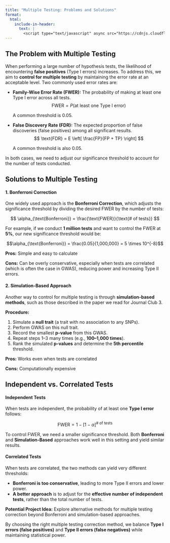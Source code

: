 ```yaml
---
title: "Multiple Testing: Problems and Solutions"
format:
  html:
    include-in-header: 
      text: |
        <script type="text/javascript" async src="https://cdnjs.cloudflare.com/ajax/libs/mathjax/2.7.7/MathJax.js?config=TeX-MML-AM_CHTML"></script>
---
```


## The Problem with Multiple Testing

When performing a large number of hypothesis tests, the likelihood of encountering **false positives** (Type I errors) increases. To address this, we aim to **control for multiple testing** by maintaining the error rate at an acceptable level. Two commonly used error rates are:

-   **Family-Wise Error Rate (FWER):** The probability of making at least one Type I error across all tests.\
    $$
    \text{FWER} = P(\text{at least one Type I error})
    $$

    A common threshold is 0.05.

-   **False Discovery Rate (FDR):** The expected proportion of false discoveries (false positives) among all significant results.\
    $$
    \text{FDR} = E \left[ \frac{FP}{FP + TP} \right]
    $$

    A common threshold is also 0.05.

In both cases, we need to adjust our significance threshold to account for the number of tests conducted.

## Solutions to Multiple Testing

#### **1. Bonferroni Correction**

One widely used approach is the **Bonferroni Correction**, which adjusts the significance threshold by dividing the desired FWER by the number of tests:

$$
\alpha_{\text{Bonferroni}} = \frac{\text{FWER}}{\text{# of tests}}
$$

For example, if we conduct **1 million tests** and want to control the FWER at **5%**, our new significance threshold would be:

$$\alpha_{\text{Bonferroni}} = \frac{0.05}{1,000,000} = 5 \times 10^{-8}$$

**Pros:** Simple and easy to calculate

**Cons:** Can be overly conservative, especially when tests are correlated (which is often the case in GWAS), reducing power and increasing Type II errors.

#### **2. Simulation-Based Approach**

Another way to control for multiple testing is through **simulation-based methods**, such as those described in the paper we read for Journal Club 3.

**Procedure:**

1.  Simulate a **null trait** (a trait with no association to any SNPs).
2.  Perform GWAS on this null trait.
3.  Record the smallest **p-value** from this GWAS.
4.  Repeat steps 1–3 many times (e.g., **100–1,000 times**).
5.  Rank the simulated **p-values** and determine the **5th percentile** threshold.

**Pros:** Works even when tests are correlated

**Cons:** Computationally expensive

## Independent vs. Correlated Tests

#### **Independent Tests**

When tests are independent, the probability of at least one **Type I error** follows:

$$\text{FWER} = 1 - [1 - \alpha]^{\text{# of tests}}$$

To control FWER, we need a smaller significance threshold. Both **Bonferroni** and **Simulation-Based** approaches work well in this setting and yield similar results.

#### **Correlated Tests**

When tests are correlated, the two methods can yield very different thresholds:

-   **Bonferroni is too conservative**, leading to more Type II errors and lower power.
-   **A better approach** is to adjust for the **effective number of independent tests**, rather than the total number of tests.

**Potential Project Idea:** Explore alternative methods for multiple testing correction beyond Bonferroni and simulation-based approaches.

::: {.callout-tip title="Key Takeaway"}
By choosing the right multiple testing correction method, we balance **Type I errors (false positives)** and **Type II errors (false negatives)** while maintaining statistical power.
:::
